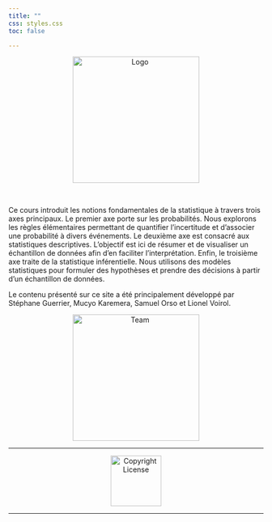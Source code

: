 ```yaml
---
title: ""
css: styles.css
toc: false

---
```




<div style="text-align: center;"><img src="img/logo_intro_stat.png" width="250px" alt="Logo"></div>

<br>

Ce cours introduit les notions fondamentales de la statistique à travers trois axes principaux.
Le premier axe porte sur les probabilités. Nous explorons les règles élémentaires permettant de quantifier l’incertitude et d’associer une probabilité à divers événements.
Le deuxième axe est consacré aux statistiques descriptives. L'objectif est ici de résumer et de visualiser un échantillon de données afin d’en faciliter l’interprétation.
Enfin, le troisième axe traite de la statistique inférentielle. Nous utilisons des modèles statistiques pour formuler des hypothèses et prendre des décisions à partir d’un échantillon de données.

Le contenu présenté sur ce site a été principalement développé par Stéphane Guerrier, Mucyo Karemera, Samuel Orso et Lionel Voirol.

 <div style="text-align: center;"><img src="img/team2.png" width="250px" alt="Team"></div>

---


<div style="text-align: center;"><img src="img/licence.png" width="100px" alt="Copyright License"></div>


---
